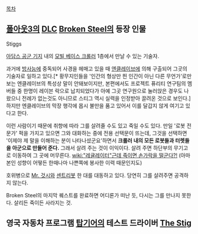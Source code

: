 [[목차]]

== [[폴아웃3]]의 [[DLC]] [[Broken Steel]]의 등장 인물 ==
Stiggs

[[아담스 공군 기지]] 내의 [[모빌 베이스 크롤러]] 1층에서 만날 수 있는 기술자.

과거에 [[방사능]]에 중독되어 사경을 헤매고 있을 때 [[엔클레이브]]에 의해 구출되어 그곳의 기술자로 일하고 있다.[* 황무지인들을 '인간의 형상만 띈 인간이 아닌 다른 무언가'로만 보는 엔클레이브의 특성상 말이 안돼보이지만, 본편에서도 프로젝트 퓨리티 연구팀의 멤버들 중 한명이 레이븐 락으로 납치되었다가 아예 그곳 연구원으로 눌러앉은 경우도 나왔으니 전례가 없는것도 아니므로 스티그 역시 실력을 인정받아 끌려온 것으로 보인다.] 하지만 엔클레이브의 막장 행각에 몹시 불만을 품고 있어서 이를 달갑지 않게 여기고 있다고 한다.

이런 사람이기 때문에 취향에 따라 그를 살려줄 수도 있고 죽일 수도 있다. 만일 '로봇 전문가' 퍽을 가지고 있으면 그와 대화하는 중에 전용 선택문이 뜨는데, 그것을 선택하면 '이제야 제 말을 이해하는 분이 나타나셨군요'하면서 '''크롤러 내의 모든 로봇들과 터렛들을 아군으로 만들어 준다.''' 그래서 살려 주는 것이 이익이다. 살려 주면 하단부의 무기고로 이동하여 그 곳에 머무른다. [[wiki:"레귤레이터"근데 죽이면 손가락을 떨군다?!]] (아마 본인 성향이 어떻든 한때나마 나쁜쪽에 봉사한 이력 때문인지도)

호위병으로 [[Mr. 것시]]와 [[센트리봇]] 한 대를 대동하고 있다. 당연히 그를 살려주면 공격하지 않는다.

Broken Steel의 마지막 퀘스트를 완료하면 어디론가 떠난 듯, 다시는 그를 만나지 못한다. 살리든 죽이든 사라지는 것.

== 영국 자동차 프로그램 [[탑기어]]의 테스트 드라이버 [[The Stig]] ==
